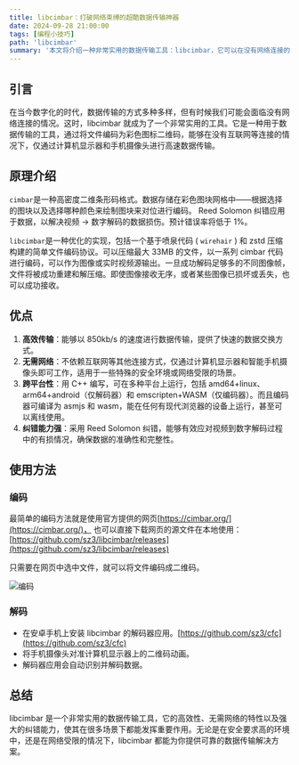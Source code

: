 ```yaml
---
title: libcimbar：打破网络束缚的超酷数据传输神器
date: 2024-09-28 21:00:00
tags: [编程小技巧]
path: 'libcimbar'
summary: '本文将介绍一种非常实用的数据传输工具：libcimbar，它可以在没有网络连接的情况下，通过计算机显示器和手机摄像头进行高速数据传输。'
---
```


## 引言

在当今数字化的时代，数据传输的方式多种多样，但有时候我们可能会面临没有网络连接的情况。这时，libcimbar 就成为了一个非常实用的工具。它是一种用于数据传输的工具，通过将文件编码为彩色图标二维码，能够在没有互联网等连接的情况下，仅通过计算机显示器和手机摄像头进行高速数据传输。

## 原理介绍

`cimbar`是一种高密度二维条形码格式。数据存储在彩色图块网格中——根据选择的图块以及选择哪种颜色来绘制图块来对位进行编码。 Reed Solomon 纠错应用于数据，以解决视频 -> 数字解码的数据损伤。预计错误率将低于 1%。

`libcimbar`是一种优化的实现，包括一个基于喷泉代码 ( `wirehair` ) 和 zstd 压缩构建的简单文件编码协议。可以压缩最大 33MB 的文件，以一系列 cimbar 代码进行编码，可以作为图像或实时视频源输出。一旦成功解码足够多的不同图像帧，文件将被成功重建和解压缩。即使图像接收无序，或者某些图像已损坏或丢失，也可以成功接收。

## 优点

1. **高效传输**：能够以 850kb/s 的速度进行数据传输，提供了快速的数据交换方式。
2. **无需网络**：不依赖互联网等其他连接方式，仅通过计算机显示器和智能手机摄像头即可工作，适用于一些特殊的安全环境或网络受限的场景。
3. **跨平台性**：用 C++ 编写，可在多种平台上运行，包括 amd64+linux、arm64+android（仅解码器）和 emscripten+WASM（仅编码器）。而且编码器可编译为 asmjs 和 wasm，能在任何有现代浏览器的设备上运行，甚至可以离线使用。
4. **纠错能力强**：采用 Reed Solomon 纠错，能够有效应对视频到数字解码过程中的有损情况，确保数据的准确性和完整性。

## 使用方法

### 编码

最简单的编码方法就是使用官方提供的网页[https://cimbar.org/](https://cimbar.org/)， 也可以直接下载网页的源文件在本地使用：[https://github.com/sz3/libcimbar/releases](https://github.com/sz3/libcimbar/releases)

只需要在网页中选中文件，就可以将文件编码成二维码。

![编码](/blog/libcimbar/libcimbar-encode.png)

### 解码

- 在安卓手机上安装 libcimbar 的解码器应用。[https://github.com/sz3/cfc](https://github.com/sz3/cfc)
- 将手机摄像头对准计算机显示器上的二维码动画。
- 解码器应用会自动识别并解码数据。

## 总结

libcimbar 是一个非常实用的数据传输工具，它的高效性、无需网络的特性以及强大的纠错能力，使其在很多场景下都能发挥重要作用。无论是在安全要求高的环境中，还是在网络受限的情况下，libcimbar 都能为你提供可靠的数据传输解决方案。
